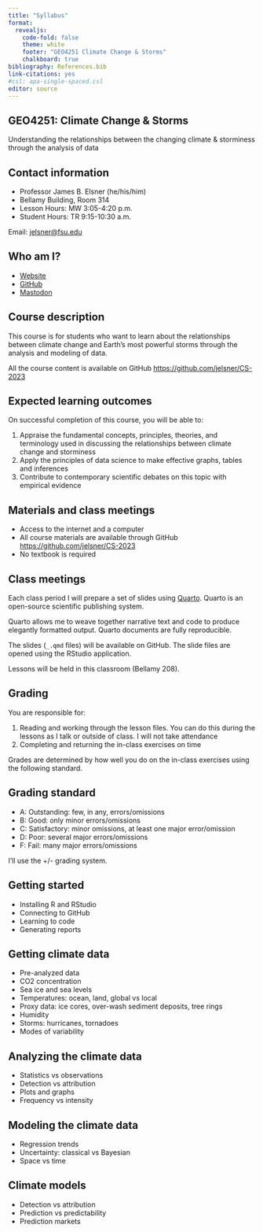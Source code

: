 ```yaml
---
title: "Syllabus"
format: 
  revealjs:
    code-fold: false
    theme: white
    footer: "GEO4251 Climate Change & Storms"
    chalkboard: true
bibliography: References.bib
link-citations: yes
#csl: apa-single-spaced.csl
editor: source
---
```


## GEO4251: Climate Change & Storms

Understanding the relationships between the changing climate & storminess through the analysis of data

## Contact information

-   Professor James B. Elsner (he/his/him)
-   Bellamy Building, Room 314
-   Lesson Hours: MW 3:05-4:20 p.m.
-   Student Hours: TR 9:15-10:30 a.m.

Email: [jelsner\@fsu.edu](mailto:jelsner@fsu.edu){.email}

## Who am I?

-   [Website](http://myweb.fsu.edu/jelsner/_site/)
-   [GitHub](https://github.com/jelsner/)
-   [Mastodon](@jelsner@fediscience.org)

## Course description

This course is for students who want to learn about the relationships between climate change and Earth's most powerful storms through the analysis and modeling of data.

All the course content is available on GitHub <https://github.com/jelsner/CS-2023>

## Expected learning outcomes

On successful completion of this course, you will be able to:

1. Appraise the fundamental concepts, principles, theories, and terminology used in discussing the relationships between climate change and storminess
2. Apply the principles of data science to make effective graphs, tables and inferences
3. Contribute to contemporary scientific debates on this topic with empirical evidence

## Materials and class meetings {.unnumbered}

-   Access to the internet and a computer
-   All course materials are available through GitHub <https://github.com/jelsner/CS-2023>
-   No textbook is required

## Class meetings

Each class period I will prepare a set of slides using [Quarto](https://quarto.org/). Quarto is an open-source scientific publishing system. 

Quarto allows me to weave together narrative text and code to produce elegantly formatted output. Quarto documents are fully reproducible.

The slides (`_.qmd` files) will be available on GitHub. The slide files are opened using the RStudio application. 

Lessons will be held in this classroom (Bellamy 208).

## Grading

You are responsible for:

1.  Reading and working through the lesson files. You can do this during the lessons as I talk or outside of class. I will not take attendance
2.  Completing and returning the in-class exercises on time

Grades are determined by how well you do on the in-class exercises using the following standard.

## Grading standard

-   A: Outstanding: few, in any, errors/omissions
-   B: Good: only minor errors/omissions
-   C: Satisfactory: minor omissions, at least one major error/omission
-   D: Poor: several major errors/omissions
-   F: Fail: many major errors/omissions

I'll use the +/- grading system.

## Getting started

-   Installing R and RStudio
-   Connecting to GitHub
-   Learning to code
-   Generating reports

## Getting climate data

-   Pre-analyzed data
-   CO2 concentration
-   Sea ice and sea levels
-   Temperatures: ocean, land, global vs local
-   Proxy data: ice cores, over-wash sediment deposits, tree rings
-   Humidity
-   Storms: hurricanes, tornadoes
-   Modes of variability

## Analyzing the climate data

-   Statistics vs observations
-   Detection vs attribution
-   Plots and graphs
-   Frequency vs intensity

## Modeling the climate data

-   Regression trends
-   Uncertainty: classical vs Bayesian
-   Space vs time

## Climate models

-   Detection vs attribution
-   Prediction vs predictability
-   Prediction markets